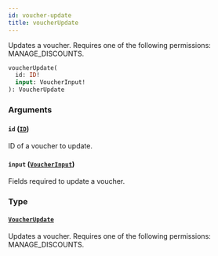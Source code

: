 ```yaml
---
id: voucher-update
title: voucherUpdate
---
```


Updates a voucher. Requires one of the following permissions: MANAGE_DISCOUNTS.

```graphql
voucherUpdate(
  id: ID!
  input: VoucherInput!
): VoucherUpdate
```

### Arguments

#### `id` ([`ID`](../../../developer/api-reference/scalars/id))

ID of a voucher to update.

#### `input` ([`VoucherInput`](../../../developer/api-reference/inputs/voucher-input))

Fields required to update a voucher.

### Type

#### [`VoucherUpdate`](../../../developer/api-reference/objects/voucher-update)

Updates a voucher. Requires one of the following permissions: MANAGE_DISCOUNTS.
